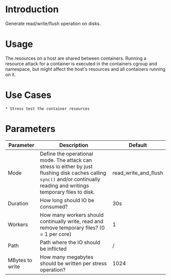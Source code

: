 # Introduction

Generate read/write/flush operation on disks.

# Usage
The resources on a host are shared between containers.
Running a resource attack for a container is executed in the containers cgroup and namespace, but might affect the host's resources and all containers running on it.

# Use Cases

    * Stress test the container resources

# Parameters

| Parameter       | Description                                                                                                                                                                 | Default              |
|-----------------|-----------------------------------------------------------------------------------------------------------------------------------------------------------------------------|----------------------|
| Mode            | Define the operational mode. The attack can stress io either by just flushing disk caches calling `sync()` and/or continually reading and writings temporary files to disk. | read_write_and_flush |
| Duration        | How long should IO be consumed?                                                                                                                                             | 30s                  |
| Workers         | How many workers should continually write, read and remove temporary files? (0 = 1 per core)                                                                                | 1                    |
| Path            | Path where the IO should be inflicted                                                                                                                                       | /                    |
| MBytes to write | How many megabytes should be written per stress operation?                                                                                                                  | 1024                 |

